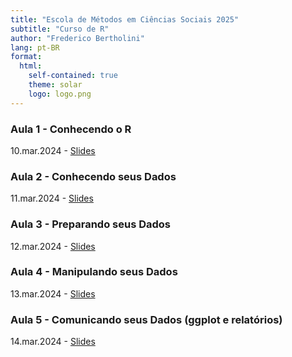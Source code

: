 ```yaml
---
title: "Escola de Métodos em Ciências Sociais 2025"
subtitle: "Curso de R"
author: "Frederico Bertholini"
lang: pt-BR
format: 
  html:
    self-contained: true
    theme: solar
    logo: logo.png
---
```


### Aula 1  - Conhecendo o R
10.mar.2024 - [Slides](https://ipol-unb.github.io/emcs_2025/aula1)

### Aula 2 - Conhecendo seus Dados
11.mar.2024 - [Slides](https://ipol-unb.github.io/emcs_2025/aula2)

### Aula 3  - Preparando seus Dados
12.mar.2024 - [Slides](https://ipol-unb.github.io/emcs_2025/aula3)

### Aula 4  - Manipulando seus Dados
13.mar.2024 - [Slides](https://ipol-unb.github.io/emcs_2025/aula4)

### Aula 5  - Comunicando seus Dados (ggplot e relatórios)
14.mar.2024 - [Slides](https://ipol-unb.github.io/emcs_2025/aula5)

